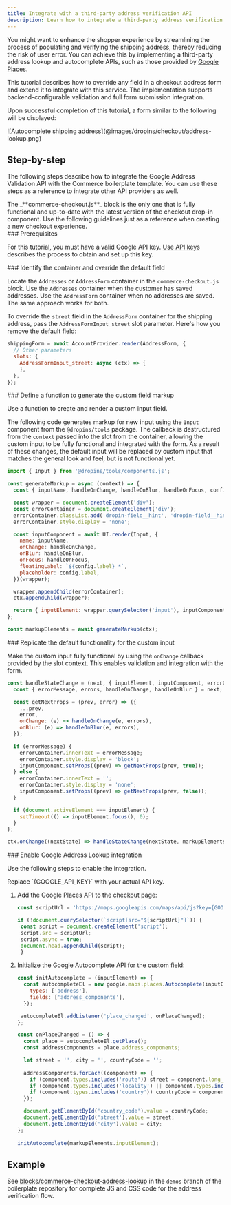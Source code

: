 ```yaml
---
title: Integrate with a third-party address verification API
description: Learn how to integrate a third-party address verification API with the Commerce boilerplate template.
---
```



You might want to enhance the shopper experience by streamlining the process of populating and verifying the shipping address, thereby reducing the risk of user error. You can achieve this by implementing a third-party address lookup and autocomplete APIs, such as those provided by [Google Places](https://mapsplatform.google.com/maps-products/#places-section).

This tutorial describes how to override any field in a checkout address form and extend it to integrate with this service. The implementation supports backend-configurable validation and full form submission integration.

Upon successful completion of this tutorial, a form similar to the following will be displayed:

<Diagram caption="Autocomplete shipping address">
  ![Autocomplete shipping address](@images/dropins/checkout/address-lookup.png)
</Diagram>

## Step-by-step

The following steps describe how to integrate the Google Address Validation API with the Commerce boilerplate template. You can use these steps as a reference to integrate other API providers as well.

<Aside type="note">
The _**commerce-checkout.js**_ block is the only one that is fully functional and up-to-date with the latest version of the checkout drop-in component.
Use the following guidelines just as a reference when creating a new checkout experience.
</Aside>

<Tasks>

<Task>
### Prerequisites

For this tutorial, you must have a valid Google API key. [Use API keys](https://developers.google.com/maps/documentation/javascript/get-api-key) describes the process to obtain and set up this key.

</Task>

<Task>
### Identify the container and override the default field

Locate the `Addresses` or `AddressForm` container in the `commerce-checkout.js` block. Use the `Addresses` container when the customer has saved addresses. Use the `AddressForm` container when no addresses are saved. The same approach works for both.

To override the `street` field in the `AddressForm` container for the shipping address, pass the `AddressFormInput_street` slot parameter. Here's how you remove the default field:

```javascript
shippingForm = await AccountProvider.render(AddressForm, {
  // Other parameters
  slots: {
    AddressFormInput_street: async (ctx) => {
    },
  },
});
```
</Task>

<Task>
### Define a function to generate the custom field markup

Use a function to create and render a custom input field.

The following code generates markup for new input using the `Input` component from the `@dropins/tools` package. The callback is destructured from the `context` passed into the slot from the container, allowing the custom input to be fully functional and integrated with the form. As a result of these changes, the default input will be replaced by custom input that matches the general look and feel, but is not functional yet.

```javascript
import { Input } from '@dropins/tools/components.js';

const generateMarkup = async (context) => {
  const { inputName, handleOnChange, handleOnBlur, handleOnFocus, config } = context;

  const wrapper = document.createElement('div');
  const errorContainer = document.createElement('div');
  errorContainer.classList.add('dropin-field__hint', 'dropin-field__hint--medium', 'dropin-field__hint--error');
  errorContainer.style.display = 'none';

  const inputComponent = await UI.render(Input, {
    name: inputName,
    onChange: handleOnChange,
    onBlur: handleOnBlur,
    onFocus: handleOnFocus,
    floatingLabel: `${config.label} *`,
    placeholder: config.label,
  })(wrapper);

  wrapper.appendChild(errorContainer);
  ctx.appendChild(wrapper);

  return { inputElement: wrapper.querySelector('input'), inputComponent, errorContainer };
};

const markupElements = await generateMarkup(ctx);
```
</Task>

<Task>
### Replicate the default functionality for the custom input

Make the custom input fully functional by using the `onChange` callback provided by the slot context. This enables validation and integration with the form.

```javascript
const handleStateChange = (next, { inputElement, inputComponent, errorContainer }) => {
  const { errorMessage, errors, handleOnChange, handleOnBlur } = next;

  const getNextProps = (prev, error) => ({
    ...prev,
    error,
    onChange: (e) => handleOnChange(e, errors),
    onBlur: (e) => handleOnBlur(e, errors),
  });

  if (errorMessage) {
    errorContainer.innerText = errorMessage;
    errorContainer.style.display = 'block';
    inputComponent.setProps((prev) => getNextProps(prev, true));
  } else {
    errorContainer.innerText = '';
    errorContainer.style.display = 'none';
    inputComponent.setProps((prev) => getNextProps(prev, false));
  }

  if (document.activeElement === inputElement) {
    setTimeout(() => inputElement.focus(), 0);
  }
};

ctx.onChange((nextState) => handleStateChange(nextState, markupElements));
```
</Task>

<Task>
### Enable Google Address Lookup integration

Use the following steps to enable the integration.

<Aside type="note">
Replace `{GOOGLE_API_KEY}` with your actual API key.
</Aside>

<Steps>

1. Add the Google Places API to the checkout page:

   ```javascript
   const scriptUrl = 'https://maps.googleapis.com/maps/api/js?key={GOOGLE_API_KEY}&loading=async&libraries=places';
   
   if (!document.querySelector(`script[src="${scriptUrl}"]`)) {
    const script = document.createElement('script');
    script.src = scriptUrl;
    script.async = true;
    document.head.appendChild(script);
    }
   ```

1. Initialize the Google Autocomplete API for the custom field:

   ```javascript
   const initAutocomplete = (inputElement) => {
     const autocompleteEl = new google.maps.places.Autocomplete(inputElement, {
       types: ['address'],
       fields: ['address_components'],
     });

    autocompleteEl.addListener('place_changed', onPlaceChanged);
   };

   const onPlaceChanged = () => {
     const place = autocompleteEl.getPlace();
     const addressComponents = place.address_components;

     let street = '', city = '', countryCode = '';
 
     addressComponents.forEach((component) => {
       if (component.types.includes('route')) street = component.long_name;
       if (component.types.includes('locality') || component.types.includes('sublocality')) city = component.long_name;
       if (component.types.includes('country')) countryCode = component.short_name;
     });

     document.getElementById('country_code').value = countryCode;
     document.getElementById('street').value = street;
     document.getElementById('city').value = city;
   };
  
   initAutocomplete(markupElements.inputElement);
   ```

</Steps>

</Task>

</Tasks>

## Example

See [blocks/commerce-checkout-address-lookup](https://github.com/hlxsites/aem-boilerplate-commerce/blob/demos/blocks/commerce-checkout-address-lookup) in the `demos` branch of the boilerplate repository for complete JS and CSS code for the address verification flow.
